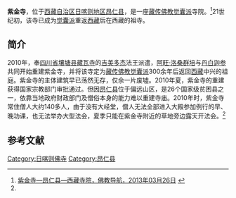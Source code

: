 {{Infobox Tibetan Buddhist monastery
|name = 紫金寺
|image =
|image size = 250px
|alt = 
|caption = 
|t=
|w=
|to = 
|ipa={{IPA|}}
|z=
|thdl=
|e=
|tc=紫金寺
|s=紫金寺
|p=
|m=
|k=
|pushpin_map = 
|latd =  | latm =  | lats =  | latNS = 
|longd=  | longm= | longs =| longEW = 
|iso_region = 
|map_caption = 
|mapsize = 
|location_country = 中国
|location = {{CHN}}[[西藏自治区|西藏自治区]][[日喀则地区|日喀则地区]][[昂仁县|昂仁县]]
|coordinates_display =
|founded_by = 
|date_founded =
|date_renovated =
|sect = [[觉囊派|觉囊派]]
|mather =
|children =
|dedicated_to = 
|tulku =[[紫金活佛|紫金活佛]]
|head_lama = 
|head_mgh =
|no._of_monks = 
|architecture = 
|festivals =
|footnotes = 
}}

'''紫金寺'''，位于[[西藏自治区|西藏自治区]][[日喀则地区|日喀则地区]][[昂仁县|昂仁县]]，是一座[[藏传佛教|藏传佛教]][[觉囊派|觉囊派]]寺院。<ref name=fjdh>[http://www.fjdh.com/ffzt/fjhy/ahsy2013/03/204441219426.html 紫金寺—昂仁县—西藏寺院，佛教导航，2013年03月26日] {{Wayback|url=http://www.fjdh.com/ffzt/fjhy/ahsy2013/03/204441219426.html |date=20130927164036 }}</ref>21世纪初，该寺已成为[[觉囊派|觉囊派]]重返[[西藏|西藏]]后在西藏的祖寺。

==简介==
2010年，奉[[四川省|四川省]][[壤塘县|壤塘县]][[藏瓦寺|藏瓦寺]]的[[吉美多杰|吉美多杰]]法王派遣，[[阿旺·洛桑群培|阿旺·洛桑群培]]与[[丹白迦参|丹白迦参]]共同开始重建紫金寺，并将该寺定为[[藏传佛教|藏传佛教]][[觉囊派|觉囊派]]300余年后返回[[西藏|西藏]]中兴的祖庭。紫金寺的主体建筑早已荡然无存，仅余一片废墟。2010年夏，紫金寺的重建获得国家宗教部门审批通过。但因[[昂仁县|昂仁县]]位于偏远山区，是26个国家级贫困县之一，依靠当地政府财政部门及僧俗本身的能力难以重建寺庙。2010年时，紫金寺常住僧人大约140多人，由于没有大经堂，僧人无法全部进入大殿参加例行的早、晚功课，也无法举办大型法会，夏季只能在紫金寺附近的草地旁边露天开法会。<ref name=fjdh/>

==参考文献==
{{reflist}}

{{日喀则地标}}
[[Category:日喀则佛寺|Category:日喀则佛寺]]
[[Category:昂仁县|Category:昂仁县]]